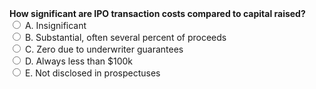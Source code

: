 ::: {.question-block}
<form onsubmit="event.preventDefault(); checkAnswer('module1_mcq_q40')" data-correct-answer="B"> 
  <strong style="display: block;">How significant are IPO transaction costs compared to capital raised?</strong> 
  <label><input type="radio" name="module1_mcq_q40" value="A"> A. Insignificant</label><br>
  <label><input type="radio" name="module1_mcq_q40" value="B"> B. Substantial, often several percent of proceeds</label><br>
  <label><input type="radio" name="module1_mcq_q40" value="C"> C. Zero due to underwriter guarantees</label><br>
  <label><input type="radio" name="module1_mcq_q40" value="D"> D. Always less than $100k</label><br>
  <label><input type="radio" name="module1_mcq_q40" value="E"> E. Not disclosed in prospectuses</label><br>
</form> 

<div id="feedback-module1_mcq_q40" class="feedback" data-status="" style="display:none;"> 
✅ Correct: B. IPO costs are substantial and represent a meaningful percentage of funds raised. 
</div> 
:::
